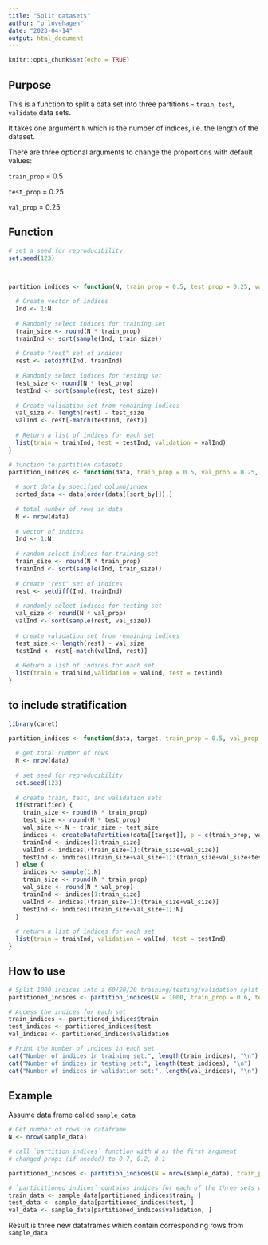 ```yaml
---
title: "Split datasets"
author: "p lovehagen"
date: "2023-04-14"
output: html_document
---
```


```r
knitr::opts_chunk$set(echo = TRUE)
```

## Purpose

This is a function to split a data set into three partitions - `train`, `test`, `validate` data sets.

It takes one argument `N` which is the number of indices, i.e. the length of the dataset.

There are three optional arguments to change the proportions with default values:

`train_prop` = 0.5

`test_prop` = 0.25

`val_prop` = 0.25

## Function

```r

# set a seed for reproducibility
set.seed(123)



partition_indices <- function(N, train_prop = 0.5, test_prop = 0.25, val_prop = 0.25) {
  
  # Create vector of indices
  Ind <- 1:N
  
  # Randomly select indices for training set
  train_size <- round(N * train_prop)
  trainInd <- sort(sample(Ind, train_size))
  
  # Create "rest" set of indices
  rest <- setdiff(Ind, trainInd)
  
  # Randomly select indices for testing set
  test_size <- round(N * test_prop)
  testInd <- sort(sample(rest, test_size))
  
  # Create validation set from remaining indices
  val_size <- length(rest) - test_size
  valInd <- rest[-match(testInd, rest)]
  
  # Return a list of indices for each set
  list(train = trainInd, test = testInd, validation = valInd)
}

```

```r
# function to partition datasets
partition_indices <- function(data, train_prop = 0.5, val_prop = 0.25, test_prop = 0.25, sort_by = "time") {
  
  # sort data by specified column/index
  sorted_data <- data[order(data[[sort_by]]),]
  
  # total number of rows in data
  N <- nrow(data)
  
  # vector of indices
  Ind <- 1:N
  
  # random select indices for training set
  train_size <- round(N * train_prop)
  trainInd <- sort(sample(Ind, train_size))
  
  # create "rest" set of indices
  rest <- setdiff(Ind, trainInd)
  
  # randomly select indices for testing set
  val_size <- round(N * val_prop)
  valInd <- sort(sample(rest, val_size))
  
  # create validation set from remaining indices
  test_size <- length(rest) - val_size
  testInd <- rest[-match(valInd, rest)]
  
  # Return a list of indices for each set
  list(train = trainInd,validation = valInd, test = testInd)
}
```

## to include stratification

```r
library(caret)

partition_indices <- function(data, target, train_prop = 0.5, val_prop = 0.25, test_prop = 0.25, stratified = FALSE) {
  
  # get total number of rows
  N <- nrow(data)
  
  # set seed for reproducibility
  set.seed(123)
  
  # create train, test, and validation sets
  if(stratified) {
    train_size <- round(N * train_prop)
    test_size <- round(N * test_prop)
    val_size <- N - train_size - test_size
    indices <- createDataPartition(data[[target]], p = c(train_prop, val_prop, test_prop), list = FALSE, times = 1)
    trainInd <- indices[1:train_size]
    valInd <- indices[(train_size+1):(train_size+val_size)]
    testInd <- indices[(train_size+val_size+1):(train_size+val_size+test_size)]
  } else {
    indices <- sample(1:N)
    train_size <- round(N * train_prop)
    val_size <- round(N * val_prop)
    trainInd <- indices[1:train_size]
    valInd <- indices[(train_size+1):(train_size+val_size)]
    testInd <- indices[(train_size+val_size+1):N]
  }
  
  # return a list of indices for each set
  list(train = trainInd, validation = valInd, test = testInd)
}

```


## How to use

```r

# Split 1000 indices into a 60/20/20 training/testing/validation split
partitioned_indices <- partition_indices(N = 1000, train_prop = 0.6, test_prop = 0.2, val_prop = 0.2)

# Access the indices for each set
train_indices <- partitioned_indices$train
test_indices <- partitioned_indices$test
val_indices <- partitioned_indices$validation

# Print the number of indices in each set
cat("Number of indices in training set:", length(train_indices), "\n")
cat("Number of indices in testing set:", length(test_indices), "\n")
cat("Number of indices in validation set:", length(val_indices), "\n")


```

## Example

Assume data frame called `sample_data`

```r

# Get number of rows in dataframe
N <- nrow(sample_data)

# call `partition_indices` function with N as the first argument
# changed props (if needed) to 0.7, 0.2, 0.1 

partitioned_indices <- partition_indices(N = nrow(sample_data), train_prop = 0.7, test_prop = 0.2, val_prop = 0.1)

# `particitioned_indices` contains indices for each of the three sets which is used to extract rows from `sample_data`
train_data <- sample_data[partitioned_indices$train, ]
test_data <- sample_data[partitioned_indices$test, ]
val_data <- sample_data[partitioned_indices$validation, ]


```

Result is three new dataframes which contain corresponding rows from `sample_data`
